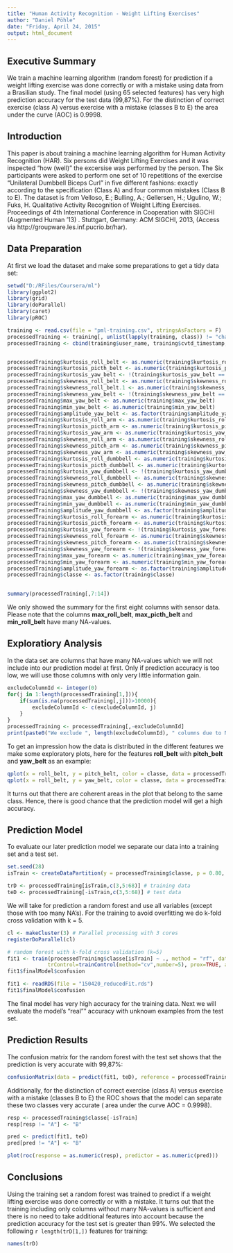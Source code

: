 ```yaml
---
title: "Human Activity Recognition - Weight Lifting Exercises"
author: "Daniel Pöhle"
date: "Friday, April 24, 2015"
output: html_document
---
```


## Executive Summary

We train a machine learning algorithm (random forest) for prediction if a weight lifting exercise was done correctly or with a mistake using data from a Brasilian study. The final model (using 65 selected features) has very high prediction accuracy for the test data (99,87%). For the distinction of correct exercise (class A) versus exercise with a mistake (classes B to E) the area under the curve (AOC) is 0.9998.

## Introduction
This paper is about training a machine learning algorithm for Human Activity Recognition (HAR). Six persons did Weight Lifting Exercises and it was inspected "how (well)" the excersise was performed by the person. The Six participants were asked to perform one set of 10 repetitions of the exercise "Unilateral Dumbbell Biceps Curl" in five different fashions: exactly according to the specification (Class A) and four common mistakes (Class B to E). The dataset is from Velloso, E.; Bulling, A.; Gellersen, H.; Ugulino, W.; Fuks, H. Qualitative Activity Recognition of Weight Lifting Exercises. Proceedings of 4th International Conference in Cooperation with SIGCHI (Augmented Human '13) . Stuttgart, Germany: ACM SIGCHI, 2013, (Access via http://groupware.les.inf.pucrio.br/har).

## Data Preparation
At first we load the dataset and make some preparations to get a tidy data set:
```r
setwd("D:/RFiles/Coursera/ml")
library(ggplot2)
library(grid)
library(doParallel)
library(caret)
library(pROC)

training <- read.csv(file = "pml-training.csv", stringsAsFactors = F)
processedTraining <- training[, unlist(lapply(training, class)) != "character"]
processedTraining <- cbind(training$user_name, training$cvtd_timestamp, training$new_window, processedTraining, stringsAsFactors = F)


processedTraining$kurtosis_roll_belt <- as.numeric(training$kurtosis_roll_belt)
processedTraining$kurtosis_picth_belt <- as.numeric(training$kurtosis_picth_belt)
processedTraining$kurtosis_yaw_belt <- !(training$kurtosis_yaw_belt == "")
processedTraining$skewness_roll_belt <- as.numeric(training$skewness_roll_belt)
processedTraining$skewness_roll_belt.1 <- as.numeric(training$skewness_roll_belt.1)
processedTraining$skewness_yaw_belt <- !(training$skewness_yaw_belt == "")
processedTraining$max_yaw_belt <- as.numeric(training$max_yaw_belt)
processedTraining$min_yaw_belt <- as.numeric(training$min_yaw_belt)
processedTraining$amplitude_yaw_belt <- as.factor(training$amplitude_yaw_belt)
processedTraining$kurtosis_roll_arm <- as.numeric(training$kurtosis_roll_arm)           
processedTraining$kurtosis_picth_arm <- as.numeric(training$kurtosis_picth_arm)          
processedTraining$kurtosis_yaw_arm <- as.numeric(training$kurtosis_yaw_arm)              
processedTraining$skewness_roll_arm <- as.numeric(training$skewness_roll_arm)            
processedTraining$skewness_pitch_arm <- as.numeric(training$skewness_pitch_arm)         
processedTraining$skewness_yaw_arm <- as.numeric(training$skewness_yaw_arm)              
processedTraining$kurtosis_roll_dumbbell <- as.numeric(training$kurtosis_roll_dumbbell)  
processedTraining$kurtosis_picth_dumbbell <- as.numeric(training$kurtosis_picth_dumbbell)
processedTraining$kurtosis_yaw_dumbbell <- !(training$kurtosis_yaw_dumbbell == "")    
processedTraining$skewness_roll_dumbbell <- as.numeric(training$skewness_roll_dumbbell)  
processedTraining$skewness_pitch_dumbbell <- as.numeric(training$skewness_pitch_dumbbell)
processedTraining$skewness_yaw_dumbbell <- !(training$skewness_yaw_dumbbell == "")   
processedTraining$max_yaw_dumbbell <- as.numeric(training$max_yaw_dumbbell)              
processedTraining$min_yaw_dumbbell <- as.numeric(training$min_yaw_dumbbell)              
processedTraining$amplitude_yaw_dumbbell <- as.factor(training$amplitude_yaw_dumbbell)  
processedTraining$kurtosis_roll_forearm <- as.numeric(training$kurtosis_roll_forearm)    
processedTraining$kurtosis_picth_forearm <- as.numeric(training$kurtosis_picth_forearm)  
processedTraining$kurtosis_yaw_forearm <- !(training$kurtosis_yaw_forearm == "")     
processedTraining$skewness_roll_forearm <- as.numeric(training$skewness_roll_forearm)    
processedTraining$skewness_pitch_forearm <- as.numeric(training$skewness_pitch_forearm)  
processedTraining$skewness_yaw_forearm <- !(training$skewness_yaw_forearm == "")      
processedTraining$max_yaw_forearm <- as.numeric(training$max_yaw_forearm)                
processedTraining$min_yaw_forearm <- as.numeric(training$min_yaw_forearm)                
processedTraining$amplitude_yaw_forearm <- as.factor(training$amplitude_yaw_forearm)    
processedTraining$classe <- as.factor(training$classe)  
 

summary(processedTraining[,7:14])

```

We only showed the summary for the first eight columns with sensor data. Please note that the columns **max_roll_belt**, **max_picth_belt** and **min_roll_belt** have many NA-values.

## Exploratiory Analysis

In the data set are columns that have many NA-values which we will not include into our prediction model at first. Only if prediction accuracy is too low, we will use those columns with only very little information gain.
```r
excludeColumnId <- integer(0)
for(j in 1:length(processedTraining[1,])){
    if(sum(is.na(processedTraining[,j]))>10000){
        excludeColumnId <- c(excludeColumnId, j)
    }
}
processedTraining <- processedTraining[,-excludeColumnId]
print(paste0("We exclude ", length(excludeColumnId), " columns due to NA's."))
```

To get an impression how the data is distributed in the different features we make some exploratory plots, here for the features **roll_belt** with **pitch_belt** and **yaw_belt** as an example:
```r
qplot(x = roll_belt, y = pitch_belt, color = classe, data = processedTraining)
qplot(x = roll_belt, y = yaw_belt, color = classe, data = processedTraining)

```

It turns out that there are coherent areas in the plot that belong to the same class. Hence, there is good chance that the prediction model will get a high accuracy.

## Prediction Model

To evaluate our later prediction model we separate our data into a training set and a test set.
```r
set.seed(28)
isTrain <- createDataPartition(y = processedTraining$classe, p = 0.80, list = F)

trD <- processedTraining[isTrain,c(3,5:68)] # training data
teD <- processedTraining[-isTrain,c(3,5:68)] # test data
```

We will take for prediction a random forest and use all variables (except those with too many NA's). For the training to avoid overfitting we do k-fold cross validation with k = 5. 
```r
cl <- makeCluster(3) # Parallel processing with 3 cores
registerDoParallel(cl)

# random forest with k-fold cross validation (k=5)
fit1 <- train(processedTraining$classe[isTrain] ~ ., method = "rf", data = trD, 
             trControl=trainControl(method="cv",number=5), prox=TRUE, allowParallel=TRUE)
fit1$finalModel$confusion
```

```r
fit1 <- readRDS(file = "150420_reducedFit.rds")
fit1$finalModel$confusion
```

The final model has very high accuracy for the training data. Next we will evaluate the model's "real"" accuracy with unknown examples from the test set.

## Prediction Results

The confusion matrix for the random forest with the test set shows that the prediction is very accurate with 99,87%:
```r
confusionMatrix(data = predict(fit1, teD), reference = processedTraining$classe[-isTrain])
```

Additionally, for the distinction of correct exercise (class A) versus exercise with a mistake (classes B to E) the ROC shows that the model can separate these two classes very accurate ( area under the curve AOC = 0.9998).
```r
resp <- processedTraining$classe[-isTrain]
resp[resp != "A"] <- "B"

pred <- predict(fit1, teD)
pred[pred != "A"] <- "B"

plot(roc(response = as.numeric(resp), predictor = as.numeric(pred)))
```

## Conclusions

Using the training set a random forest was trained to predict if a weight lifting exercise was done correctly or with a mistake. It turns out that the training including only columns without many NA-values is sufficient and there is no need to take additional features into account because the prediction accuracy for the test set is greater than 99%. We selected the following `r length(trD[1,])` features for training:
```r
names(trD)
```
